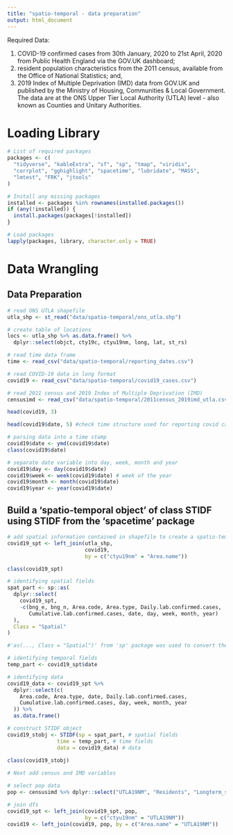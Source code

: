 ```yaml
---
title: "spatio-temporal - data preparation"
output: html_document
---
```


Required Data:

1. COVID-19 confirmed cases from 30th January, 2020 to 21st April, 2020 from Public Health England via the GOV.UK dashboard;
2. resident population characteristics from the 2011 census, available from the Office of National Statistics; and,
3. 2019 Index of Multiple Deprivation (IMD) data from GOV.UK and published by the Ministry of Housing, Communities & Local Government. The data are at the ONS Upper Tier Local Authority (UTLA) level - also known as Counties and Unitary Authorities.

# Loading Library 

```r
# List of required packages
packages <- c(
  "tidyverse", "kableExtra", "sf", "sp", "tmap", "viridis", 
  "corrplot", "gghighlight", "spacetime", "lubridate", "MASS", 
  "lmtest", "FRK", "jtools"
)

# Install any missing packages
installed <- packages %in% rownames(installed.packages())
if (any(!installed)) {
  install.packages(packages[!installed])
}

# Load packages
lapply(packages, library, character.only = TRUE)

```

# Data Wrangling 

## Data Preparation 

```r
# read ONS UTLA shapefile
utla_shp <- st_read("data/spatio-temporal/ons_utla.shp") 
```

```r
# create table of locations 
locs <- utla_shp %>% as.data.frame() %>% 
  dplyr::select(objct, cty19c, ctyu19nm, long, lat, st_rs)
```

```r
# read time data frame
time <- read_csv("data/spatio-temporal/reporting_dates.csv")
```

```r
# read COVID-19 data in long format
covid19 <- read_csv("data/spatio-temporal/covid19_cases.csv")
```

```r
# read 2011 census and 2019 Index of Multiple Deprivation (IMD)
censusimd <- read_csv("data/spatio-temporal/2011census_2019imd_utla.csv")
```

```r
head(covid19, 3)
```

```r
head(covid19$date, 5) #check time structure used for reporting covid cases 
```

```r
# parsing data into a time stamp
covid19$date <- ymd(covid19$date)
class(covid19$date)
```

```r
# separate date variable into day, week, month and year
covid19$day <- day(covid19$date)
covid19$week <- week(covid19$date) # week of the year
covid19$month <- month(covid19$date)
covid19$year <- year(covid19$date)
```

## Build a 'spatio-temporal object' of class STIDF using STIDF from the 'spacetime' package

```r
# add spatial information contained in shapefile to create a spatio-temporal data frame
covid19_spt <- left_join(utla_shp, 
                         covid19, 
                         by = c("ctyu19nm" = "Area.name"))
```

```r
class(covid19_spt)
```

```r
# identifying spatial fields
spat_part <- sp::as(
  dplyr::select(
    covid19_spt,
    -c(bng_e, bng_n, Area.code, Area.type, Daily.lab.confirmed.cases,
       Cumulative.lab.confirmed.cases, date, day, week, month, year)
  ),
  Class = "Spatial"
)

#'as(..., Class = "Spatial")' from 'sp' package was used to convert the selected sf or data.frame object into a Spatial object
```

```r
# identifying temporal fields
temp_part <- covid19_spt$date

# identifying data
covid19_data <- covid19_spt %>%
  dplyr::select(c(
    Area.code, Area.type, date, Daily.lab.confirmed.cases,
    Cumulative.lab.confirmed.cases, day, week, month, year
  )) %>%
  as.data.frame()
```

```r
# construct STIDF object
covid19_stobj <- STIDF(sp = spat_part, # spatial fields
                time = temp_part, # time fields
                data = covid19_data) # data
                
class(covid19_stobj)
```

```r
# Next add census and IMD variables

# select pop data
pop <- censusimd %>% dplyr::select("UTLA19NM", "Residents", "Longterm_sick_or_disabled") #For the purposes of this analysis, only add total population and long-term sick or disabled population counts

# join dfs
covid19_spt <- left_join(covid19_spt, pop,
                         by = c("ctyu19nm" = "UTLA19NM"))
covid19 <- left_join(covid19, pop, by = c("Area.name" = "UTLA19NM"))
```
